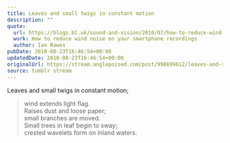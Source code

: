 ```yaml
---
title: Leaves and small twigs in constant motion
description: ""
quote:
  url: https://blogs.bl.uk/sound-and-vision/2010/07/how-to-reduce-wind-noise-on-your-smartphone-recordings.html
  work: How to reduce wind noise on your smartphone recordings
  author: Ian Rawes
pubDate: 2010-08-23T16:46:54+00:00
updatedDate: 2010-08-23T16:46:54+00:00
originalUrl: https://stream.anglepoised.com/post/998699612/leaves-and-small-twigs-in-constant-motion-wind
source: tumblr stream
---
```


Leaves and small twigs in constant motion;<br />

> wind extends light flag.<br />
> Raises dust and loose paper;<br />
> small branches are moved.<br />
> Small trees in leaf begin to sway;<br />
> crested wavelets form on inland waters.
